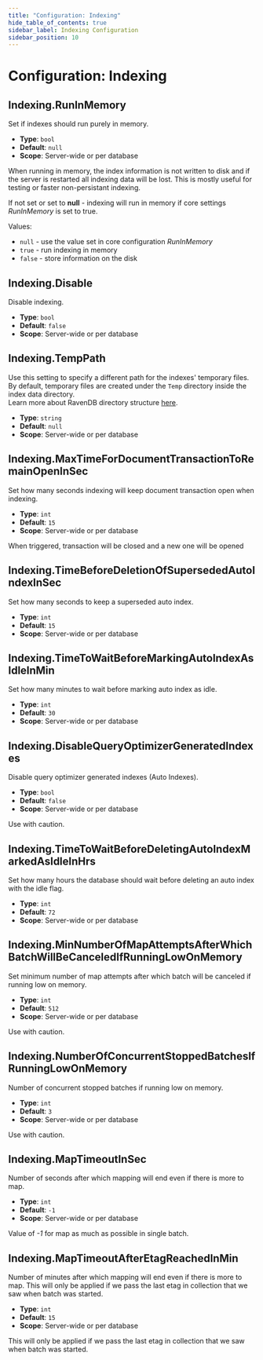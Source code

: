 ```yaml
---
title: "Configuration: Indexing"
hide_table_of_contents: true
sidebar_label: Indexing Configuration
sidebar_position: 10
---
```



# Configuration: Indexing

## Indexing.RunInMemory

Set if indexes should run purely in memory.

- **Type**: `bool`
- **Default**: `null`
- **Scope**: Server-wide or per database

When running in memory, the index information is not written to disk and if the server is restarted all indexing data will be lost. This is mostly useful for testing or faster non-persistant indexing.
 
If not set or set to **null** - indexing will run in memory if core settings *RunInMemory* is set to true.

 Values:
 
 * `null` - use the value set in core configuration *RunInMemory*
 * `true` - run indexing in memory
 * `false` - store information on the disk



## Indexing.Disable

Disable indexing.

- **Type**: `bool`
- **Default**: `false`
- **Scope**: Server-wide or per database



## Indexing.TempPath

Use this setting to specify a different path for the indexes' temporary files.  
By default, temporary files are created under the `Temp` directory inside the index data directory.  
Learn more about RavenDB directory structure [here](../../server/storage/directory-structure.mdx).

- **Type**: `string`
- **Default**: `null`
- **Scope**: Server-wide or per database



## Indexing.MaxTimeForDocumentTransactionToRemainOpenInSec

Set how many seconds indexing will keep document transaction open when indexing.

- **Type**: `int`
- **Default**: `15`
- **Scope**: Server-wide or per database

When triggered, transaction will be closed and a new one will be opened



## Indexing.TimeBeforeDeletionOfSupersededAutoIndexInSec

Set how many seconds to keep a superseded auto index.

- **Type**: `int`
- **Default**: `15`
- **Scope**: Server-wide or per database



## Indexing.TimeToWaitBeforeMarkingAutoIndexAsIdleInMin

Set how many minutes to wait before marking auto index as idle.

- **Type**: `int`
- **Default**: `30`
- **Scope**: Server-wide or per database



## Indexing.DisableQueryOptimizerGeneratedIndexes

Disable query optimizer generated indexes (Auto Indexes).

- **Type**: `bool`
- **Default**: `false`
- **Scope**: Server-wide or per database

<Admonition type="warning" title="">
Use with caution.
</Admonition>



## Indexing.TimeToWaitBeforeDeletingAutoIndexMarkedAsIdleInHrs

Set how many hours the database should wait before deleting an auto index with the idle flag.

- **Type**: `int`
- **Default**: `72`
- **Scope**: Server-wide or per database



## Indexing.MinNumberOfMapAttemptsAfterWhichBatchWillBeCanceledIfRunningLowOnMemory

Set minimum number of map attempts after which batch will be canceled if running low on memory.

- **Type**: `int`
- **Default**: `512`
- **Scope**: Server-wide or per database

<Admonition type="warning" title="">
Use with caution.
</Admonition>



## Indexing.NumberOfConcurrentStoppedBatchesIfRunningLowOnMemory

Number of concurrent stopped batches if running low on memory.

- **Type**: `int`
- **Default**: `3`
- **Scope**: Server-wide or per database

<Admonition type="warning" title="">
Use with caution.
</Admonition>



## Indexing.MapTimeoutInSec

Number of seconds after which mapping will end even if there is more to map.

- **Type**: `int`
- **Default**: `-1`
- **Scope**: Server-wide or per database

Value of *-1* for map as much as possible in single batch.



## Indexing.MapTimeoutAfterEtagReachedInMin

Number of minutes after which mapping will end even if there is more to map. This will only be applied if we pass the last etag in collection that we saw when batch was started.

- **Type**: `int`
- **Default**: `15`
- **Scope**: Server-wide or per database

This will only be applied if we pass the last etag in collection that we saw when batch was started.


